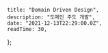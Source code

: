 
    title: "Domain Driven Design",
    description: "도메인 주도 개발",
    date: "2021-12-13T22:29:00.0Z",
    readTime: 30,
};


<div style={{ marginTop: "4rem", fontFamily: "Recoleta, NotoSansKR-Thin, MalgunGothic", fontSize: '11pt', lineHeight: '22pt', letterSpacing: '.8px' }}>

</div>
